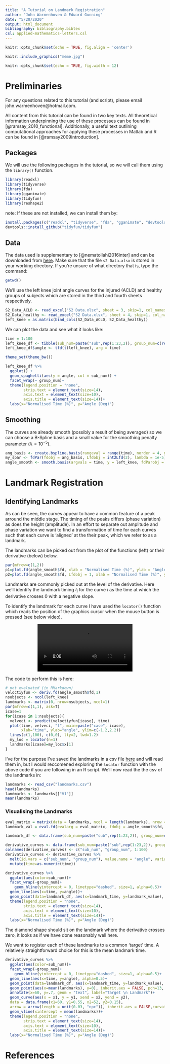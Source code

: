 ```yaml
---
title: "A Tutorial on Landmark Registration"
author: "John Warmenhoven & Edward Gunning"
date: "5/20/2020"
output: html_document
bibliography: bibliography.bibtex
csl: applied-mathematics-letters.csl
---
```



```r
knitr::opts_chunk$set(echo = TRUE, fig.align = 'center')
```

```r
knitr::include_graphics("meme.jpg")
```
```r
knitr::opts_chunk$set(echo = TRUE, fig.width = 12)
```
# Preliminaries

For any questions related to this tutorial (and script), please email john.warmenhoven@hotmail.com.

All content from this tutorial can be found in two key texts. All theoretical information underpinning the use of these processes can be found in [@ramsay_2010_functional]. Additionally, a useful text outlining computational approaches for applying these processes in Matlab and R can be found in [@ramsay2009introduction].

## Packages
We will use the following packages in the tutorial, so we will call them using the `library()` function. 

```r
library(readxl)
library(tidyverse)
library(fda)
library(gganimate)
library(tidyfun)
library(reshape2)
```

note: If these are not installed, we can install them by:
```r
install.packages(c("readxl", "tidyverse", "fda", "gganimate", "devtools"))
devtools::install_github("tidyfun/tidyfun")
```

## Data

The data used is supplementary to [@nematollahi2016inter] and can be downloaded from [here](https://doi.org/10.1371/journal.pone.0149837.s002). Make sure that the file `s2 Data.xlsx` is stored in your working directory. If you're unsure of what directory that is, type the command:

```r
getwd()
```

We'll use the left knee joint angle curves for the injured (ACLD) and healthy groups of subjects which are stored in the third and fourth sheets respectively.

```r
S2_Data_ACLD <- read_excel("S2 Data.xlsx", sheet = 3, skip=1, col_names = paste("ACLD",1:23))
S2_Data_healthy <- read_excel("S2 Data.xlsx", sheet = 4, skip=1, col_names = paste("healthy",1:23))
left_knee = as.matrix(bind_cols(S2_Data_ACLD, S2_Data_healthy))
```

We can plot the data and see what it looks like:

```r
time = 1:100
left_knee_df <- tibble(sub_num=paste("sub",rep(1:23,2)), group_num=c(rep("ACLD",23),rep("Healthy",23)))
left_knee_df$angle <- tfd(t(left_knee), arg = time) 

theme_set(theme_bw())

left_knee_df %>%
  ggplot() +
  geom_spaghetti(aes(y = angle, col = sub_num)) +
  facet_wrap(~ group_num)+
  theme(legend.position = "none",
        strip.text = element_text(size=14),
        axis.text = element_text(size=10),
        axis.title = element_text(size=14))+
  labs(x="Normalised Time (%)", y="Angle (Deg)")
```

## Smoothing

The curves are already smooth (possibly a result of being averaged) so we can choose a B-Spline basis and a small value for the smoothing penalty parameter ($\lambda=10^{-5}$).
```r
ang_basis <- create.bspline.basis(rangeval = range(time), norder = 4, nbasis = 102, breaks = time)
my_spar <- fdPar(fdobj = ang_basis, Lfdobj = int2Lfd(2), lambda = 1e-5)
angle_smooth <- smooth.basis(argvals = time, y = left_knee, fdParobj = my_spar)
```

# Landmark Registration
## Identifying Landmarks

As can be seen, the curves appear to have a common feature of a peak arround the middle stage. The timing of the peaks differs (phase variation) as does the height (amplitude). In an effort to separate out amplitude and phase variation we want to find a transformation of time for each curves such that each curve is 'aligned' at the their peak, which we refer to as a landmark.

The landmarks can be picked out from the plot of the functions (left) or their derivative (below) below.

```r
par(mfrow=c(1,2))
p1=plot.fd(angle_smooth$fd, xlab = "Normalised Time (%)", ylab = "Angle (Deg)", main= "Knee Angle")
p2=plot.fd(angle_smooth$fd, Lfdobj = 1, xlab = "Normalised Time (%)", ylab = "Angle (Deg)", main="Derivative")
```

Landmarks are commonly picked out at the level of the derivative. Here we'll identify the landmark timing $t_i$ for the curve $i$ as the time at which the derivative crosses 0 with a negative slope.

To identify the landmark for each curve I have used the `locator()` function which reads the position of the graphics cursor when the mouse button is pressed (see below video).

<center>
![](locator function.mov)
</center>

The code to perform this is here:

```r
# not evaluated (in RMarkdown)
veloctiyfun <- deriv.fd(angle_smooth$fd,1)
nsubjects <- ncol(left_knee)
landmarks <- matrix(0, nrow=nsubjects, ncol=1)
par(mfrow=c(1,1), ask=T)
icase=1
for(icase in 1:nsubjects){
  velveci <- predict(veloctiyfun[icase], time)
  plot(time, velveci, "l", main=paste("case", icase),
       xlab="time", ylab="angle", ylim=c(-1.2,2.2))
  lines(c(1,100), c(0,0), lty=2, lwd=1.2)
  my_loc = locator(n=1)
  landmarks[icase]=my_loc$x[1]
}
```

I've for the purpose I've saved the landmarks in a csv file [here]("https://github.com/edwardgunning/Registration/blob/master/landmarks.csv") and will read them in, but I would reccomened exploring the `locator` function with the above code if you are following in an R script. We'll now read the the csv of the landmarks in:

```r
landmarks <- read_csv("landmarks.csv")
head(landmarks)
landmarks <- landmarks[["V1"]]
mean(landmarks)
```


### Visualising the Landmarks

```r
eval_matrix = matrix(data = landmarks, ncol = length(landmarks), nrow = 1)
landmark_val = eval.fd(evalarg = eval_matrix, fdobj = angle_smooth$fd, Lfdobj = 1) #these should roughgly be zero

landmark_df <- data.frame(sub_num=paste("sub",rep(1:23,2)), group_num=c(rep("ACLD",23), rep("Healthy",23)), landmark_time=landmarks, landmark_value = as.vector(landmark_val))

derivative_curves <- data.frame(sub_num=paste("sub",rep(1:23,2)), group_num=c(rep("ACLD",23), rep("Healthy",23)), t(eval.fd(evalarg = time, fdobj = angle_smooth$fd, Lfdobj = 1)))
colnames(derivative_curves) <- c("sub_num", "group_num", 1:100)
derivative_curves <- derivative_curves %>%
  melt(id.vars = c("sub_num", "group_num"), value.name = "angle", variable.name="time") %>%
  mutate(time=as.numeric(time))

derivative_curves %>%
  ggplot(aes(color=sub_num))+
  facet_wrap(~group_num)+
    geom_hline(yintercept = 0, linetype="dashed", size=1, alpha=0.5)+
  geom_line(aes(x=time, y=angle))+
  geom_point(data=landmark_df, aes(x=landmark_time, y=landmark_value), size=5, pch=18)+
  theme(legend.position = "none",
        strip.text = element_text(size=14),
        axis.text = element_text(size=10),
        axis.title = element_text(size=14))+
  labs(x="Normalised Time (%)", y="Angle (Deg)")
```

The diamond shape should sit on the landmark where the derivative crosses zero, it looks as if we have done reasonably well here.

We want to register each of these landmarks to a common 'target' time. A relatively straightforward choice for this is the mean landmark time.

```r
derivative_curves %>%
  ggplot(aes(color=sub_num))+
  facet_wrap(~group_num)+
    geom_hline(yintercept = 0, linetype="dashed", size=1, alpha=0.5)+
  geom_line(aes(x=time, y=angle), alpha=0.5)+
  geom_point(data=landmark_df, aes(x=landmark_time, y=landmark_value), size=5, pch=18, alpha=0.5)+
  geom_point(aes(x=mean(landmarks), y=0), inherit.aes = FALSE, pch=13, size=8)+
  annotate(x=60, y=.7, geom = "text", label="Target \n Landmark")+
  geom_curve(aes(x = x1, y = y1, xend = x2, yend = y2),
  data = data.frame(x1=60, y1=0.55, x2=52, y2=0.15),
  arrow = arrow(length = unit(0.03, "npc")), inherit.aes = FALSE,curvature = -0.2)+
  geom_vline(xintercept = mean(landmarks))+
  theme(legend.position = "none",
        strip.text = element_text(size=14),
        axis.text = element_text(size=10),
        axis.title = element_text(size=14))+
  labs(x="Normalised Time (%)", y="Angle (Deg)")
```

# References
